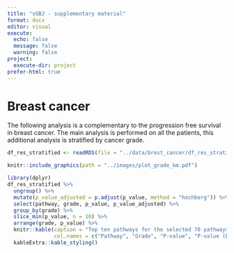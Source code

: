 ```yaml
---
title: "sGBJ - supplementary material"
format: docx
editor: visual
execute:
  echo: false
  message: false
  warning: false
project:
  execute-dir: project
prefer-html: true
---
```


# Breast cancer

The following analysis is a complementary to the progression free survival in breast cancer. The main analysis is performed on all the patients, this additional analysis is stratified by cancer grade.

```r
df_res_stratified <- readRDS(file = "../data/brest_cancer/df_res_stratified.rds")
```

```r
knitr::include_graphics(path = "../images/plot_grade_km.pdf")
```


```r
library(dplyr)
df_res_stratified %>%
  ungroup() %>%
  mutate(p_value_adjusted = p.adjust(p_value, method = "hochberg")) %>%
  select(pathway, grade, p_value, p_value_adjusted) %>%
  group_by(grade) %>%
  slice_min(p_value, n = 10) %>%
  arrange(grade, p_value) %>%
  knitr::kable(caption = "Top ten pathways for the selected 70 pathways by grade, with their p-values after correction.",
               col.names = c("Pathway", "Grade", "P-value", "P-value (BH correction)")) %>%
  kableExtra::kable_styling()
```
